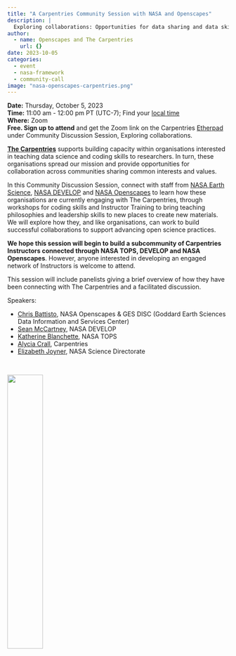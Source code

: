```yaml
---
title: "A Carpentries Community Session with NASA and Openscapes"
description: |
  Exploring collaborations: Opportunities for data sharing and data skills training across organisations advocating for open science
author:
  - name: Openscapes and The Carpentries
    url: {}
date: 2023-10-05
categories:
  - event 
  - nasa-framework
  - community-call
image: "nasa-openscapes-carpentries.png"   
---
```


**Date:** Thursday, October 5, 2023\
**Time:** 11:00 am - 12:00 pm PT (UTC-7); Find your [local time](https://www.timeanddate.com/worldclock/fixedtime.html?iso=20231005T18&p1=1440&ah=1)\
**Where:** Zoom\
**Free. Sign up to attend** and get the Zoom link on the Carpentries [Etherpad](https://pad.carpentries.org/community-sessions-2023) under Community Discussion Session, Exploring collaborations.

[**The Carpentries**](https://carpentries.org/) supports building capacity within organisations interested in teaching data science and coding skills to researchers. In turn, these organisations spread our mission and provide opportunities for collaboration across communities sharing common interests and values.

In this Community Discussion Session, connect with staff from [NASA Earth Science](https://science.nasa.gov/earth-science), [NASA DEVELOP](https://appliedsciences.nasa.gov/what-we-do/capacity-building/develop) and [NASA Openscapes](https://nasa-openscapes.github.io) to learn how these organisations are currently engaging with The Carpentries, through workshops for coding skills and Instructor Training to bring teaching philosophies and leadership skills to new places to create new materials. We will explore how they, and like organisations, can work to build successful collaborations to support advancing open science practices.

**We hope this session will begin to build a subcommunity of Carpentries Instructors connected through NASA TOPS, DEVELOP and NASA Openscapes**. However, anyone interested in developing an engaged network of Instructors is welcome to attend.

This session will include panelists giving a brief overview of how they have been connecting with The Carpentries and a facilitated discussion.

Speakers: 

-   [Chris Battisto](https://www.linkedin.com/in/chrisbattisto/), NASA Openscapes & GES DISC (Goddard Earth Sciences Data Information and Services Center)
-   [Sean McCartney](https://science.gsfc.nasa.gov/sed/bio/sean.mccartney), NASA DEVELOP
-   [Katherine Blanchette](https://www.linkedin.com/in/katherine-blanchette-9070b17), NASA TOPS
-   [Alycia Crall](https://carpentries.org/blog/2021/07/introducing-the-carpentries-director-of-community/), Carpentries
-   [Elizabeth Joyner](https://science.larc.nasa.gov/people/elizabeth-joyner/), NASA Science Directorate


<br>

![](nasa-openscapes-carpentries.png){width="40%" fig-align="center"}
